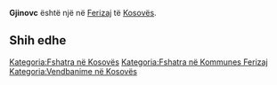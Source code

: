 {{Fshat në 
 | Emri                = Gjinovc
 | EmriAlt                = 
 | NAME_SHORT_FORM=      
 | NAME_GENERIC=      
 | NAME_SORT_NAME_RO=      GJINOVC
 | FULL_NAME_RO = Gjinovc
 | FULL_NAME_ND_RO=Gjinovc
 | SORT_NAME_RG=GJINOVC
 | FULL_NAME_RG=Gjinovc
 | FULL_NAME_ND_RG=Gjinovc
 | SRP_NAME_SHORT_FORM=      
 | SRP_NAME_GENERIC=      
 | SRP_NAME_SORT_NAME_RO=      
 | SRP_FULL_NAME_RO = 
 | SRP_FULL_NAME_ND_RO=
 | SRP_SORT_NAME_RG=
 | SRP_FULL_NAME_RG=
 | SRP_FULL_NAME_ND_RG=
 | Emri (Rasa dhanore) = 
 | Figura              = 
 | Shteti              = Kosovo
 | Komuna              = Ferizaj
 | Kodi postar         = 
 | Sipërfaqja          = 

 | Popullsia           = 

 | Regj. i popullsisë  = 
 | Dend. e popullsisë  = 
 | Faqja zyrtare       = 
 <!--- Koordinatat ----> 
 | Gjerësia            = 42.318333
 | Gjatësia            = 20.818611
 | Lartësia            = 
}}
'''Gjinovc''' është një [[]] në [[Ferizaj]] të [[Kosovës]].

<!-- == Gjeografia == -->
<!-- == Historia == -->
<!-- == Demografia == -->
== Shih edhe ==
{{Komuna Ferizaj}}
{{Kosovo-Administrata-Cung}}

[[Kategoria:Fshatra në Kosovës]]
[[Kategoria:Fshatra në Kommunes Ferizaj]]
[[Kategoria:Vendbanime në Kosovës]]